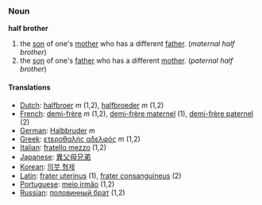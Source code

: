 ===Noun===
'''half brother'''

# the [[son]] of one's [[mother]] who has a different [[father]]. (''maternal half brother'')
# the [[son]] of one's [[father]] who has a different [[mother]]. (''paternal half brother'')

====Translations====
*[[Dutch]]: [[halfbroer]] ''m'' (1,2), [[halfbroeder]] ''m'' (1,2)
*[[French]]: [[demi-frère]] ''m'' (1,2), [[demi-frère maternel]] (1), [[demi-frère paternel]] (2)
*[[German]]: [[Halbbruder]] ''m''
*[[Greek]]: [[ετεροθαλής αδελφός]] ''m'' (1,2)
*[[Italian]]: [[fratello mezzo]] (1,2)
*[[Japanese]]: [[異父母兄弟]]
*[[Korean]]: [[의붓 형제]]
*[[Latin]]: [[frater uterinus]] (1), [[frater consanguineus]] (2)
*[[Portuguese]]: [[meio irmão]] (1,2)
*[[Russian]]: [[половинный брат]] (1,2)